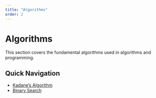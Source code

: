 ```yaml
---
title: "Algorithms"
order: 2
---
```


# Algorithms

This section covers the fundamental algorithms used in algorithms and programming.

## Quick Navigation

- [Kadane's Algorithm](kadane.qmd)
- [Binary Search](binary_search.qmd)
